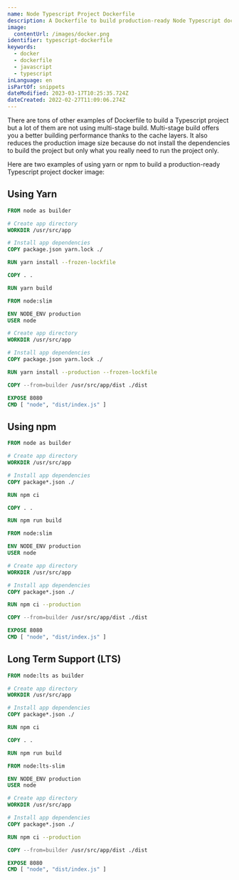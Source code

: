 ```yaml
---
name: Node Typescript Project Dockerfile
description: A Dockerfile to build production-ready Node Typescript docker image.
image:
  contentUrl: /images/docker.png
identifier: typescript-dockerfile
keywords:
  - docker
  - dockerfile
  - javascript
  - typescript
inLanguage: en
isPartOf: snippets
dateModified: 2023-03-17T10:25:35.724Z
dateCreated: 2022-02-27T11:09:06.274Z
---
```


There are tons of other examples of Dockerfile to build a Typescript project but a lot of them are not using multi-stage build. Multi-stage build offers you a better building performance thanks to the cache layers. It also reduces the production image size because do not install the dependencies to build the project but only what you really need to run the project only.

Here are two examples of using yarn or npm to build a production-ready Typescript project docker image:

## Using Yarn

```dockerfile Dockerfile
FROM node as builder

# Create app directory
WORKDIR /usr/src/app

# Install app dependencies
COPY package.json yarn.lock ./

RUN yarn install --frozen-lockfile

COPY . .

RUN yarn build

FROM node:slim

ENV NODE_ENV production
USER node

# Create app directory
WORKDIR /usr/src/app

# Install app dependencies
COPY package.json yarn.lock ./

RUN yarn install --production --frozen-lockfile

COPY --from=builder /usr/src/app/dist ./dist

EXPOSE 8080
CMD [ "node", "dist/index.js" ]
```

## Using npm

```dockerfile Dockerfile
FROM node as builder

# Create app directory
WORKDIR /usr/src/app

# Install app dependencies
COPY package*.json ./

RUN npm ci

COPY . .

RUN npm run build

FROM node:slim

ENV NODE_ENV production
USER node

# Create app directory
WORKDIR /usr/src/app

# Install app dependencies
COPY package*.json ./

RUN npm ci --production

COPY --from=builder /usr/src/app/dist ./dist

EXPOSE 8080
CMD [ "node", "dist/index.js" ]
```

## Long Term Support (LTS)

```dockerfile Dockerfile
FROM node:lts as builder

# Create app directory
WORKDIR /usr/src/app

# Install app dependencies
COPY package*.json ./

RUN npm ci

COPY . .

RUN npm run build

FROM node:lts-slim

ENV NODE_ENV production
USER node

# Create app directory
WORKDIR /usr/src/app

# Install app dependencies
COPY package*.json ./

RUN npm ci --production

COPY --from=builder /usr/src/app/dist ./dist

EXPOSE 8080
CMD [ "node", "dist/index.js" ]
```
